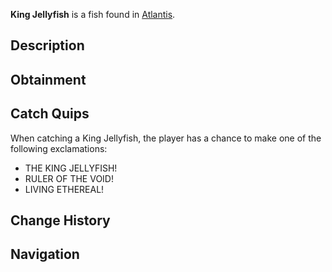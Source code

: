 {{FishInfobox
|image          = King Jellyfish.png
|rarity         = Mythical
|sea            = First Sea
|location       = [[Atlantis]]
|sublocation    = 
|sources        = Fishing Rod
|radar_location = 
|xp             = 1800
|weather        = Clear
|time           = Night
|season         = Winter
|bait           = Truffle Worm
|base_weight    = 500
|base_value     = 3500
|weight_range   = 200
|base_chance    = 0.2
|base_resil     = 12
}}
'''King Jellyfish''' is a {{Rarity|Mythical}} fish found in [[Atlantis]].

== Description ==
{{Description|A behemoth composed partly of pure ethereal energy, this jellyfish is believed to be an ancient guardian of the abyss. It pulses with otherworldly power and commands lesser creatures with its presence.|Bestiary Entry}}

== Obtainment ==
{{Description|Ethereal Abyss Pool|Bestiary Hint}}
{{Fish Availability|
Atlantis/Ethereal Abyss
|top_rods      = 
Leviathan's Fang Rod\51401.03\218530.17;
Free Spirit Rod\41276.48\212798.56;
Trident Rod\40367.76\208113.69;
Great Rod of Oscar\37340.31\117749.53;
Ethereal Prism Rod\35847.06\123873.09;
Resourceful Rod\27303.83\101298.12;
Destiny Rod\28364.71\107900.31;
No-Life Rod\34698.81\151975.79;
Seraphic Rod\34439.86\127991.72;
Treasure Rod\29310.36\113353.43;
Rod Of The Depths\28625.26\111867.49;
Carrot Rod\31977.75\122100.54;
Astralhook Rod\35752.15\124128.23;
Rod Of The Forgotten Fang\32086.5\124025.24;
Challenger's Rod\30963.45\123564.81;
Rod Of The Exalted One\28381.89\108281.15;
Zeus Rod\27907.44\113882.8;
Verdant Shear Rod\27288.93\113634.66;
Blazebringer Rod\26536.69\108757.15;
Depthseeker Rod\25231.33\108051.36;
Avalanche Rod\22638.76\96812.07;
Volcanic Rod\21742.44\89932;
Steady Rod\7186.79\35531.41
|recommended   = Trident Rod
}}

== Catch Quips ==
When catching a King Jellyfish, the player has a chance to make one of the following exclamations:
* THE KING JELLYFISH!
* RULER OF THE VOID!
* LIVING ETHEREAL!

== Change History ==
{{Change History|{{subst:Current Version}}}}

== Navigation ==
{{Fish Navbox|Atlantis}}